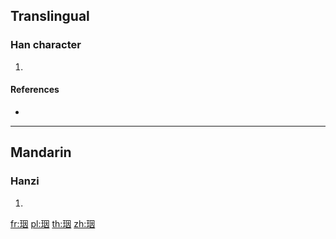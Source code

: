 {{character info/new}}
==Translingual==

===Han character===
{{Han char|rn=96|rad=玉|as=06|sn=10|four=16100|canj=MGWK|ids=⿰𤣩因}}

# {{defn|Han|sort=玉06}}

====References====
* {{Han ref|kx=0730.210|dkj=20947|dj=1142.070|hdz=21111.050|uh=73DA|ud=29658|bh=D2B8|bd=53944}}

----

==Mandarin==

===Hanzi===
{{cmn-hanzi|pin=[[yān]] ([[yan1]])|wg=yen<sup>1</sup>}}

# {{defn|lang=cmn|sort=玉06}}

[[fr:珚]]
[[pl:珚]]
[[th:珚]]
[[zh:珚]]